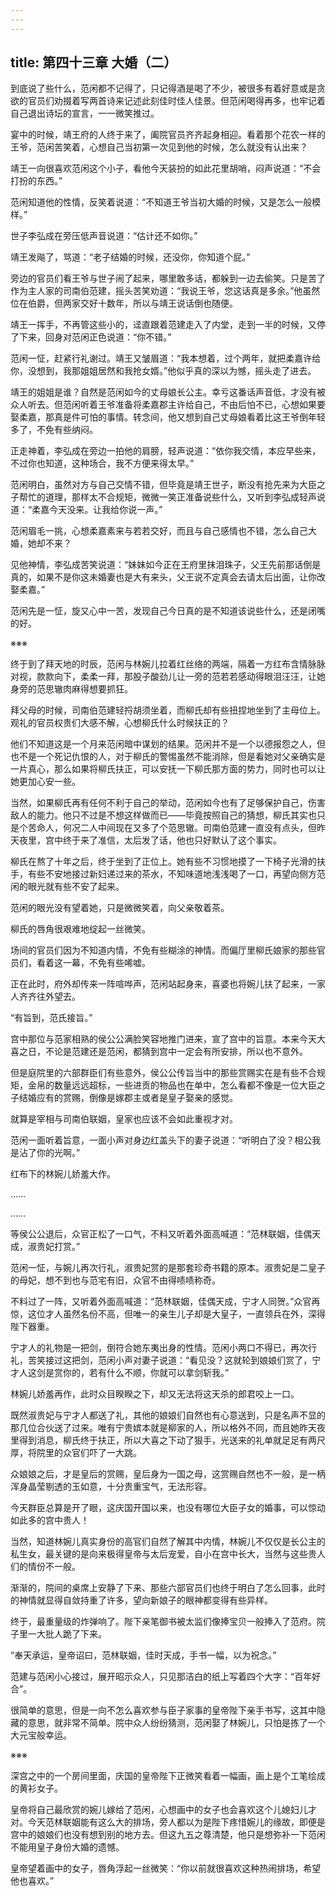 ```yaml
---
---
---
```

title: 第四十三章 大婚（二）
---




到底说了些什么，范闲都不记得了，只记得酒是喝了不少，被很多有着好意或是贪欲的官员们劝掇着写两首诗来记述此刻佳时佳人佳景。但范闲喝得再多，也牢记着自己退出诗坛的宣言，一一微笑推过。

宴中的时候，靖王府的人终于来了，阖院官员齐齐起身相迎。看着那个花农一样的王爷，范闲苦笑着，心想自己当初第一次见到他的时候，怎么就没有认出来？

靖王一向很喜欢范闲这个小子，看他今天装扮的如此花里胡哨，闷声说道：“不会打扮的东西。”

范闲知道他的性情，反笑着说道：“不知道王爷当初大婚的时候，又是怎么一般模样。”

世子李弘成在旁压低声音说道：“估计还不如你。”

靖王发飚了，骂道：“老子结婚的时候，还没你，你知道个屁。”

旁边的官员们看王爷与世子闹了起来，哪里敢多话，都躲到一边去偷笑。只是苦了作为主人家的司南伯范建，摇头苦笑劝道：“我说王爷，您这话真是多余。”他虽然位在伯爵，但两家交好十数年，所以与靖王说话倒也随便。

靖王一挥手，不再管这些小的，迳直跟着范建走入了内堂，走到一半的时候，又停了下来，回身对范闲正色说道：“你不错。”

范闲一怔，赶紧行礼谢过。靖王又皱眉道：“我本想着，过个两年，就把柔嘉许给你，没想到，我那姐姐居然和我抢女婿。”他似乎真的深以为憾，摇头走了进去。

靖王的姐姐是谁？自然是范闲如今的丈母娘长公主。幸亏这番话声音低，才没有被众人听去。但范闲听着王爷准备将柔嘉郡主许给自己，不由后怕不已，心想如果要娶柔嘉，那真是件可怕的事情。转念间，他又想到自己丈母娘看着比这王爷倒年轻多了，不免有些纳闷。

正走神着，李弘成在旁边一拍他的肩膀，轻声说道：“依你我交情，本应早些来，不过你也知道，这种场合，我不方便来得太早。”

范闲明白，虽然对方与自己交情不错，但毕竟是靖王世子，断没有抢先来为大臣之子帮忙的道理，那样太不合规矩，微微一笑正准备说些什么，又听到李弘成轻声说道：“柔嘉今天没来。让我给你说一声。”

范闲眉毛一挑，心想柔嘉素来与若若交好，而且与自己感情也不错，怎么自己大婚，她却不来？

见他神情，李弘成苦笑说道：“妹妹如今正在王府里抹泪珠子，父王先前那话倒是真的，如果不是你这未婚妻也是大有来头，父王说不定真会去请太后出面，让你改娶柔嘉。”

范闲先是一怔，旋又心中一苦，发现自己今日真的是不知道该说些什么，还是闭嘴的好。

※※※

终于到了拜天地的时辰，范闲与林婉儿拉着红丝络的两端，隔着一方红布含情脉脉对视，款款向下，柔柔一拜，那股子酸劲儿让一旁的范若若感动得眼泪汪汪，让她身旁的范思辙肉麻得想要抓狂。

拜父母的时候，司南伯范建轻捋胡须坐着，而柳氏却有些扭捏地坐到了主母位上。观礼的官员权贵们大感不解，心想柳氏什么时候扶正的？

他们不知道这是一个月来范闲暗中谋划的结果。范闲并不是一个以德报怨之人，但也不是一个死记仇恨的人，对于柳氏的警惕虽然不能消除，但是看她对父亲确实是一片真心，那么如果将柳氏扶正，可以安抚一下柳氏那方面的势力，同时也可以让她更加心安一些。

当然，如果柳氏再有任何不利于自己的举动，范闲如今也有了足够保护自己，伤害敌人的能力。他只不过是不想这样做而已——毕竟按照自己的猜想，柳氏其实也只是个苦命人，何况二人中间现在又多了个范思辙。司南伯范建一直没有点头，但昨天夜里，宫中终于来了准信，太后发了话，他也只好默认了这个事实。

柳氏在熬了十年之后，终于坐到了正位上。她有些不习惯地摸了一下椅子光滑的扶手，有些不安地接过新妇递过来的茶水，不知味道地浅浅喝了一口，再望向侧方范闲的眼光就有些不安了起来。

范闲的眼光没有望着她，只是微微笑着，向父亲敬着茶。

柳氏的唇角很艰难地绽起一丝微笑。

场间的官员们因为不知道内情，不免有些糊涂的神情。而偏厅里柳氏娘家的那些官员们，看着这一幕，不免有些唏嘘。

正在此时，府外却传来一阵喧哗声，范闲站起身来，喜婆也将婉儿扶了起来，一家人齐齐往外望去。

“有旨到，范氏接旨。”

宫中那位与范家相熟的侯公公满脸笑容地推门进来，宣了宫中的旨意。本来今天大喜之日，不论是范建还是范闲，都猜到宫中一定会有所安排，所以也不意外。

但是庭院里的六部群臣们有些意外，侯公公传旨当中的那些赏赐实在是有些不合规矩，金帛的数量远远超标，一些进贡的物品也在单中，怎么看都不像是一位大臣之子结婚应有的赏赐，倒像是嫁郡主或者是皇子娶亲的感觉。

就算是宰相与司南伯联姻，皇家也应该不会如此重视才对。

范闲一面听着旨意，一面小声对身边红盖头下的妻子说道：“听明白了没？相公我是沾了你的光啊。”

红布下的林婉儿娇羞大作。

……

……

等侯公公退后，众官正松了一口气，不料又听着外面高喊道：“范林联姻，佳偶天成，淑贵妃打赏。”

范闲一怔，与婉儿再次行礼，淑贵妃赏的是那套珍奇书籍的原本。淑贵妃是二皇子的母妃，想不到也与范宅有旧，众官不由得啧啧称奇。

不料过了一阵，又听着外面高喊道：“范林联姻，佳偶天成，宁才人同贺。”众官再惊，这位才人虽然名份不高，但唯一的亲生儿子却是大皇子，一直领兵在外，深得陛下器重。

宁才人的礼物是一把剑，倒符合她东夷出身的性情。范闲小两口不得已，再次行礼，苦笑接过这把剑，范闲小声对妻子说道：“看见没？这就轮到娘娘们赏了，宁才人这剑是赏你的，若有什么不顺，你就可以拿剑斩我。”

林婉儿娇羞再作，此时众目睽睽之下，却又无法将这天杀的郎君咬上一口。

既然淑贵妃与宁才人都送了礼，其他的娘娘们自然也有心意送到，只是名声不显的那几位合伙送了过来。唯有宁贵嫔本就是柳家的人，所以格外不同，而且她昨天夜里得到消息，柳氏终于扶正，所以大喜之下动了狠手，光送来的礼单就足足有两尺厚，将院里的众官们吓了一大跳。

众娘娘之后，才是皇后的赏赐，皇后身为一国之母，这赏赐自然也不一般，是一柄浑身晶莹剔透的玉如意，十分贵重宝气，无法形容。

今天群臣总算是开了眼，这庆国开国以来，也没有哪位大臣子女的婚事，可以惊动如此多的宫中贵人！

当然，知道林婉儿真实身份的高官们自然了解其中内情，林婉儿不仅仅是长公主的私生女，最关键的是向来极得皇帝与太后宠爱，自小在宫中长大，当然与这些贵人们的情份不一般。

渐渐的，院间的桌席上安静了下来、那些六部官员们也终于明白了怎么回事，此时的神情就显得自敛持重了许多，望向新娘子的眼神都变得有些异样。

终于，最重量级的炸弹响了。陛下亲笔御书被太监们像捧宝贝一般捧入了范府。院子里一大批人跪了下来。

“奉天承运，皇帝诏曰，范林联姻，佳时天成，手书一幅，以为祝念。”

范建与范闲小心接过，展开昭示众人，只见那洁白的纸上写着四个大字：“百年好合”。

很简单的意思，但是一向不怎么喜欢参与臣子家事的皇帝陛下亲手书写，这其中隐藏的意思，就非常不简单。院中众人纷纷猜测，范闲娶了林婉儿，只怕是拣了一个大元宝般幸运。

※※※

深宫之中的一个房间里面，庆国的皇帝陛下正微笑看着一幅画，画上是个工笔绘成的黄衫女子。

皇帝将自己最欣赏的婉儿嫁给了范闲，心想画中的女子也会喜欢这个儿媳妇儿才对。今天范林联姻能有这么大的排场，旁人都以为是陛下疼惜婉儿的缘故，即便是宫中的娘娘们也没有想到别的地方去。但这九五之尊清楚，他只是想弥补一下范闲不能用皇子身份大婚的遗憾。

皇帝望着画中的女子，唇角浮起一丝微笑：“你以前就很喜欢这种热闹排场，希望他也喜欢。”